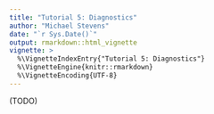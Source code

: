 ```yaml
---
title: "Tutorial 5: Diagnostics"
author: "Michael Stevens"
date: "`r Sys.Date()`"
output: rmarkdown::html_vignette
vignette: >
  %\VignetteIndexEntry{"Tutorial 5: Diagnostics"}
  %\VignetteEngine{knitr::rmarkdown}
  %\VignetteEncoding{UTF-8}
---
```


(TODO)
